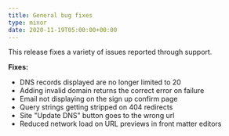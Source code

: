 ```yaml
---
title: General bug fixes
type: minor
date: 2020-11-19T05:00:00+00:00
---
```


This release fixes a variety of issues reported through support.

**Fixes:**

* DNS records displayed are no longer limited to 20
* Adding invalid domain returns the correct error on failure
* Email not displaying on the sign up confirm page
* Query strings getting stripped on 404 redirects
* Site "Update DNS" button goes to the wrong url
* Reduced network load on URL previews in front matter editors